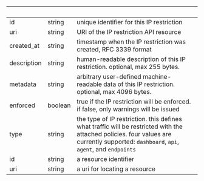 | &nbsp;      | &nbsp;  | &nbsp;                                                                                                                                                                                 |
| ----------- | ------- | -------------------------------------------------------------------------------------------------------------------------------------------------------------------------------------- |
| id          | string  | unique identifier for this IP restriction                                                                                                                                              |
| uri         | string  | URI of the IP restriction API resource                                                                                                                                                 |
| created_at  | string  | timestamp when the IP restriction was created, RFC 3339 format                                                                                                                         |
| description | string  | human-readable description of this IP restriction. optional, max 255 bytes.                                                                                                            |
| metadata    | string  | arbitrary user-defined machine-readable data of this IP restriction. optional, max 4096 bytes.                                                                                         |
| enforced    | boolean | true if the IP restriction will be enforced. if false, only warnings will be issued                                                                                                    |
| type        | string  | the type of IP restriction. this defines what traffic will be restricted with the attached policies. four values are currently supported: `dashboard`, `api`, `agent`, and `endpoints` |
| id          | string  | a resource identifier                                                                                                                                                                  |
| uri         | string  | a uri for locating a resource                                                                                                                                                          |
